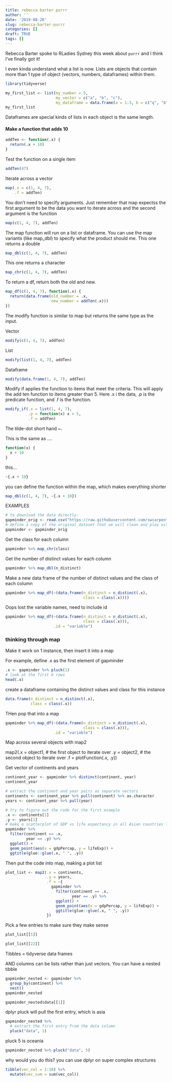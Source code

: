 ```yaml
---
title: rebecca barter purrr
author: ''
date: '2019-08-20'
slug: rebecca-barter-purrr
categories: []
draft: TRUE
tags: []
---
```


Rebecca Barter spoke to RLadies Sydney this week about `purrr` and I think I've finally got it!

I even kinda understand what a list is now. Lists are objects that contain more than 1 type of object (vectors, numbers, dataframes) within them. 

```r
library(tidyverse)
```

```r
my_first_list <- list(my_number = 5,
                      my_vector = c("a", "b", "c"),
                      my_dataframe = data.frame(a = 1:3, b = c("q", "b", "z"), c = c("bananas", "are", "so very great")))
my_first_list
```

Dataframes are special kinds of lists in each object is the same length. 

#### Make a function that adds 10

```r
addTen <- function(.x) {
  return(.x + 10)
}
```

Test the function on a single item
```r
addTen(47)
```

Iterate across a vector

```r
map(.x = c(1, 4, 7), 
    .f = addTen)
```

You don't need to specify arguments. Just remember that map expectss the first argument to be the data you want to iterate across and the second argument is the function

```r
map(c(1, 4, 7), addTen)
```

The map function will run on a list or dataframe. You can use the map variants (like map_dbl) to specify what the product should me. 
This one returns a double
```r
map_dbl(c(1, 4, 7), addTen)
```
This one returns a character
```r
map_chr(c(1, 4, 7), addTen)
```

To return a df, return both the old and new. 
```r
map_df(c(1, 4, 7), function(.x) {
  return(data.frame(old_number = .x, 
                    new_number = addTen(.x)))
})
```

The modify function is similar to map but returns the same type as the input.  

Vector
```r
modify(c(1, 4, 7), addTen)
```

List
```r
modify(list(1, 4, 7), addTen)
```
Dataframe
```r
modify(data.frame(1, 4, 7), addTen)
```

Modify if applies the function to items that meet the criteria. This will apply the add ten function to items greater than 5. Here .x i the data, .p is the predicate function, and .f is the function. 
```r
modify_if(.x = list(1, 4, 7), 
          .p = function(x) x > 5,
          .f = addTen)
```

The tilde-dot short hand ~.

This is the same as ....
```r
function(x) {
  x + 10
}
```

this...
```r
~{.x + 10}
```

you can define the function within the map, which makes everything shorter

```r
map_dbl(c(1, 4, 7), ~{.x + 10})
```

EXAMPLES

```r
# to download the data directly:
gapminder_orig <- read.csv("https://raw.githubusercontent.com/swcarpentry/r-novice-gapminder/gh-pages/_episodes_rmd/data/gapminder-FiveYearData.csv")
# define a copy of the original dataset that we will clean and play with 
gapminder <- gapminder_orig
```

Get the class for each column
```r
gapminder %>% map_chr(class)
```
Get the number of distinct values for each column
```r
gapminder %>% map_dbl(n_distinct)
```
Make a new data frame of the number of distinct values and the class of each column
```r
gapminder %>% map_df(~(data.frame(n_distinct = n_distinct(.x),
                                  class = class(.x))))
```

Oops lost the variable names, need to include id

```r
gapminder %>% map_df(~(data.frame(n_distinct = n_distinct(.x),
                                  class = class(.x))),
                     .id = "variable")
```

### thinking through map

Make it work on 1 instance, then insert it into a map

For example, define .x as the first element of gapminder
```r
.x <- gapminder %>% pluck(1)
# look at the first 6 rows
head(.x)
```

create a dataframe containing the distinct values and class for this instance

```r
data.frame(n_distinct = n_distinct(.x),
           class = class(.x))
```

THen pop that into a map 

```r
gapminder %>% map_df(~(data.frame(n_distinct = n_distinct(.x),
                                  class = class(.x))),
                     .id = "variable")
```


Map across several objects with map2

map2(.x = object1, # the first object to iterate over
     .y = object2, # the second object to iterate over
     .f = plotFunction(.x, .y))

Get vector of continents and years

```r
continent_year <- gapminder %>% distinct(continent, year)
continent_year
```

```r
# extract the continent and year pairs as separate vectors
continents <- continent_year %>% pull(continent) %>% as.character
years <- continent_year %>% pull(year)
```

```r
# try to figure out the code for the first example
.x <- continents[1]
.y <- years[1]
# make a scatterplot of GDP vs life expectancy in all Asian countries for 1952
gapminder %>% 
  filter(continent == .x,
         year == .y) %>%
  ggplot() +
  geom_point(aes(x = gdpPercap, y = lifeExp)) +
  ggtitle(glue::glue(.x, " ", .y))
```

Then put the code into map, making a plot list

```r
plot_list <- map2(.x = continents, 
                  .y = years, 
                  .f = ~{
                    gapminder %>% 
                      filter(continent == .x,
                             year == .y) %>%
                      ggplot() +
                      geom_point(aes(x = gdpPercap, y = lifeExp)) +
                      ggtitle(glue::glue(.x, " ", .y))
                  })
```

Pick a few entries to make sure they make sense

```r
plot_list[[1]]

plot_list[[22]]
```

Tibbles = tidyverse data frames

AND columns can be lists rather than just vectors. You can have a nested tibble
```r
gapminder_nested <- gapminder %>% 
  group_by(continent) %>% 
  nest()
gapminder_nested
```

```r
gapminder_nested$data[[1]]
```
dplyr pluck will pull the first entry, which is asia
```r
gapminder_nested %>% 
  # extract the first entry from the data column
  pluck("data", 1)
```

pluck 5 is oceania
```r
gapminder_nested %>% pluck("data", 5)
```

why would you do this? you can use dplyr on super complex structures

```r
tibble(vec_col = 1:10) %>%
  mutate(vec_sum = sum(vec_col))
```

